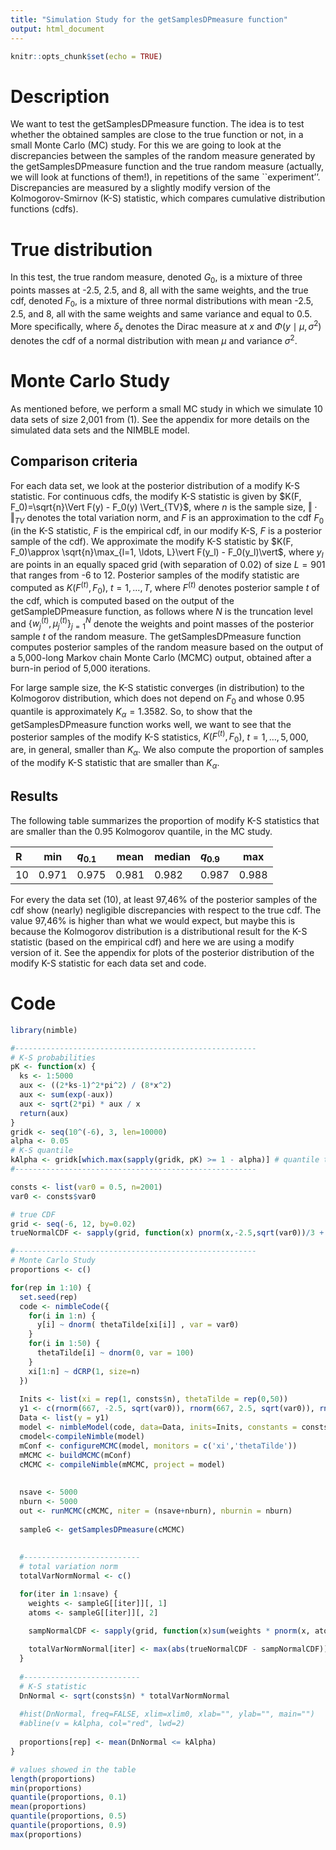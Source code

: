 ```yaml
---
title: "Simulation Study for the getSamplesDPmeasure function"
output: html_document
---
```


```r
knitr::opts_chunk$set(echo = TRUE)
```


# Description
We want to test the getSamplesDPmeasure function. The idea is to test whether the obtained samples are close to the true function or not, in a small Monte Carlo (MC) study. For this we are going to look at the discrepancies between  the samples of the random measure generated by the getSamplesDPmeasure function  and the true random measure   (actually, we will look at functions of them!), in repetitions of the same ``experiment''. Discrepancies are measured by a slightly modify version of the Kolmogorov-Smirnov (K-S) statistic, which compares  cumulative distribution functions (cdfs). 

# True distribution
In this test, the true random measure, denoted $G_0$, is a mixture of three points masses at -2.5, 2.5, and 8, all with the same weights, and the true cdf, denoted $F_0$, is a mixture of three normal distributions with mean -2.5, 2.5, and 8, all with the same weights and same variance and equal to 0.5. More specifically,
\begin{align}  \label{cdf0}
F_0(y) &= \int \Phi(y \mid \theta,0.5)G_0(d\theta),\\
&= (1/3)\Phi(y\mid -2.5, 0.5) + (1/3)\Phi(y\mid 2.5, 0.5)  + (1/3)\Phi(y\mid 8, 0.5), \quad (1)\\
G_0(\theta) &= (1/3)\delta_{(-2.5)}(\theta) + (1/3)\delta_{(2.5)}(\theta) + (1/3)\delta_{(8)}(\theta),
\end{align}
where $\delta_x$ denotes the Dirac measure at $x$ and $\Phi(y\mid \mu, \sigma^2)$ denotes the cdf of a normal distribution with mean $\mu$ and variance $\sigma^2$. 

# Monte Carlo Study
As mentioned before, we perform a small MC study in which we simulate 10 data sets  of size 2,001 from (1).  See the appendix for more details on the simulated data sets and the NIMBLE model. 

## Comparison criteria
For each data set, we look at the posterior distribution of a modify K-S statistic. For continuous cdfs, the modify K-S statistic is given by $K(F, F_0)=\sqrt{n}\Vert F(y) - F_0(y) \Vert_{TV}$, where  $n$ is the sample size,  $\Vert \cdot \Vert_{TV}$ denotes the total variation norm, and  $F$ is an approximation to the cdf $F_0$ (in the K-S statistic, $F$ is the empirical cdf, in our modify K-S, $F$ is a posterior sample of the cdf).  We approximate the modify K-S statistic by $K(F, F_0)\approx \sqrt{n}\max_{l=1, \ldots, L}\vert F(y_l)  - F_0(y_l)\vert$,   where $y_l$ are points in an  equally spaced grid (with separation of 0.02) of size $L=901$ that ranges from -6 to 12. Posterior samples of the modify statistic are computed as $K(F^{(t)}, F_0)$, $t=1, \ldots, T$, where $F^{(t)}$ denotes posterior sample $t$ of the cdf, which is computed based on the output of the getSampleDPmeasure function, as follows
\begin{align}\label{getDP1}
F^{(t)}(y_l) &= \sum_{j=1}^{N}w_{j}^{(t)}\Phi(y_l\mid \mu_j^{(t)}, 0.5),
\end{align}
where $N$ is the  truncation level and $\{w_{j}^{(t)}, \mu_j^{(t)} \}_{j=1}^N$  denote the weights and point masses of the posterior sample $t$ of the random measure.   The getSamplesDPmeasure function computes posterior samples of the random measure based on  the output of a 5,000-long  Markov chain Monte Carlo (MCMC) output, obtained after  a burn-in period of 5,000 iterations.

For large sample size, the  K-S statistic converges (in distribution) to the Kolmogorov distribution, which does not depend on $F_0$ and whose 0.95 quantile is approximately $K_{\alpha}=1.3582$. So, to show that the getSamplesDPmeasure function works well,   we want to see that the posterior samples of the modify K-S statistics, $K(F^{(t)}, F_0)$, $t=1, \ldots, 5,000$, are, in general, smaller than $K_{\alpha}$. We also compute the proportion of samples of the modify K-S statistic that are smaller than $K_{\alpha}$. 

## Results
The following table summarizes the proportion of modify  K-S statistics that are smaller than the 0.95 Kolmogorov quantile, in the MC study. 

R  min     $q_{0.1}$   mean   median  $q_{0.9}$   max 
-- ---     ----------  ----   ------  ----------  ---
10 0.971   0.975       0.981  0.982   0.987       0.988 


For every the data set (10), at least 97,46\% of the posterior samples of the cdf  show (nearly)  negligible discrepancies with respect to the true cdf. The value 97,46\% is higher than what we would expect, but maybe this is because the Kolmogorov distribution is a distributional result for the K-S statistic (based on the empirical cdf) and here we are using a modify version of it.  See the appendix for plots of the posterior distribution of the modify K-S statistic for each data set and code.

# Code
```r
library(nimble)

#------------------------------------------------------
# K-S probabilities
pK <- function(x) {
  ks <- 1:5000
  aux <- ((2*ks-1)^2*pi^2) / (8*x^2)
  aux <- sum(exp(-aux))
  aux <- sqrt(2*pi) * aux / x 
  return(aux)
}
gridk <- seq(10^(-6), 3, len=10000)
alpha <- 0.05
# K-S quantile
kAlpha <- gridk[which.max(sapply(gridk, pK) >= 1 - alpha)] # quantile to be compared to
#------------------------------------------------------

consts <- list(var0 = 0.5, n=2001)
var0 <- consts$var0

# true CDF
grid <- seq(-6, 12, by=0.02) 
trueNormalCDF <- sapply(grid, function(x) pnorm(x,-2.5,sqrt(var0))/3 + pnorm(x,2.5,sqrt(var0))/3 + pnorm(x,8,sqrt(var0))/3 )

#------------------------------------------------------
# Monte Carlo Study
proportions <- c()

for(rep in 1:10) {
  set.seed(rep)
  code <- nimbleCode({
    for(i in 1:n) {
      y[i] ~ dnorm( thetaTilde[xi[i]] , var = var0) 
    }
    for(i in 1:50) {
      thetaTilde[i] ~ dnorm(0, var = 100)
    }
    xi[1:n] ~ dCRP(1, size=n)
  })
  
  Inits <- list(xi = rep(1, consts$n), thetaTilde = rep(0,50))
  y1 <- c(rnorm(667, -2.5, sqrt(var0)), rnorm(667, 2.5, sqrt(var0)), rnorm(667, 8, sqrt(var0)) )
  Data <- list(y = y1)
  model <- nimbleModel(code, data=Data, inits=Inits, constants = consts,  calculate=TRUE)
  cmodel<-compileNimble(model)
  mConf <- configureMCMC(model, monitors = c('xi','thetaTilde'))
  mMCMC <- buildMCMC(mConf)
  cMCMC <- compileNimble(mMCMC, project = model)
  
  
  nsave <- 5000 
  nburn <- 5000
  out <- runMCMC(cMCMC, niter = (nsave+nburn), nburnin = nburn)
  
  sampleG <- getSamplesDPmeasure(cMCMC)
  
  
  #--------------------------
  # total variation norm
  totalVarNormNormal <- c()

  for(iter in 1:nsave) {
    weights <- sampleG[[iter]][, 1]
    atoms <- sampleG[[iter]][, 2]
    
    sampNormalCDF <- sapply(grid, function(x)sum(weights * pnorm(x, atoms, sqrt(var0))))

    totalVarNormNormal[iter] <- max(abs(trueNormalCDF - sampNormalCDF))
  }
  
  #--------------------------
  # K-S statistic
  DnNormal <- sqrt(consts$n) * totalVarNormNormal
  
  #hist(DnNormal, freq=FALSE, xlim=xlim0, xlab="", ylab="", main="")
  #abline(v = kAlpha, col="red", lwd=2)
  
  proportions[rep] <- mean(DnNormal <= kAlpha)
}

# values showed in the table
length(proportions)
min(proportions)
quantile(proportions, 0.1)
mean(proportions)
quantile(proportions, 0.5)
quantile(proportions, 0.9)
max(proportions)
```
